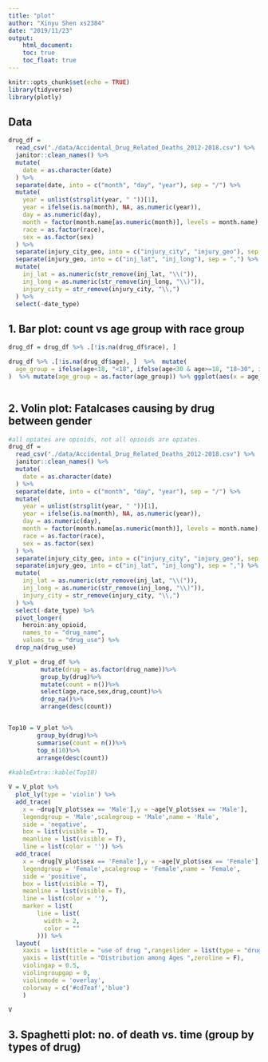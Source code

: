 ```yaml
---
title: "plot"
author: "Xinyu Shen xs2384"
date: "2019/11/23"
output:
    html_document:
    toc: true
    toc_float: true
---
```


```r
knitr::opts_chunk$set(echo = TRUE)
library(tidyverse)
library(plotly)
```


## Data


```r
drug_df = 
  read_csv("./data/Accidental_Drug_Related_Deaths_2012-2018.csv") %>%
  janitor::clean_names() %>% 
  mutate(
    date = as.character(date)
  ) %>% 
  separate(date, into = c("month", "day", "year"), sep = "/") %>% 
  mutate(
    year = unlist(strsplit(year, " "))[1],
    year = ifelse(is.na(month), NA, as.numeric(year)),
    day = as.numeric(day),
    month = factor(month.name[as.numeric(month)], levels = month.name),
    race = as.factor(race),
    sex = as.factor(sex)
  ) %>% 
  separate(injury_city_geo, into = c("injury_city", "injury_geo"), sep = "CT") %>% 
  separate(injury_geo, into = c("inj_lat", "inj_long"), sep = ",") %>% 
  mutate(
    inj_lat = as.numeric(str_remove(inj_lat, "\\(")),
    inj_long = as.numeric(str_remove(inj_long, "\\)")),
    injury_city = str_remove(injury_city, "\\,")
  ) %>% 
  select(-date_type)
```

## 1. Bar plot: count vs age group with race group


```r
drug_df = drug_df %>% .[!is.na(drug_df$race), ] 

drug_df %>% .[!is.na(drug_df$age), ]  %>%  mutate(
  age_group = ifelse(age<18, "<18", ifelse(age<30 & age>=18, "18~30", ifelse(age<40 & age >=30, "30~40", ifelse(age<50 & age>=40, "40~50", ifelse(age< 60 & age>=50, "50~60", ifelse(age<70 & age >= 60, "60~70", "70+"))))) )
)  %>% mutate(age_group = as.factor(age_group)) %>% ggplot(aes(x = age_group, fill = race)) + geom_histogram(stat = "count", width = 0.6) + labs(title = "Age group vs Death count", x = "Age group", y = "Death count due to drugs") + theme_bw() + theme(plot.title = element_text(hjust = 0.5), legend.text = element_text(size = 8)) + guides(col = guide_legend(nrow = 2))



```


## 2. Volin plot: Fatalcases causing by drug between gender

```r
#all opiates are opioids, not all opioids are opiates.
drug_df = 
  read_csv("./data/Accidental_Drug_Related_Deaths_2012-2018.csv") %>%
  janitor::clean_names() %>% 
  mutate(
    date = as.character(date)
  ) %>% 
  separate(date, into = c("month", "day", "year"), sep = "/") %>% 
  mutate(
    year = unlist(strsplit(year, " "))[1],
    year = ifelse(is.na(month), NA, as.numeric(year)),
    day = as.numeric(day),
    month = factor(month.name[as.numeric(month)], levels = month.name),
    race = as.factor(race),
    sex = as.factor(sex)
  ) %>% 
  separate(injury_city_geo, into = c("injury_city", "injury_geo"), sep = "CT") %>% 
  separate(injury_geo, into = c("inj_lat", "inj_long"), sep = ",") %>% 
  mutate(
    inj_lat = as.numeric(str_remove(inj_lat, "\\(")),
    inj_long = as.numeric(str_remove(inj_long, "\\)")),
    injury_city = str_remove(injury_city, "\\,")
  ) %>% 
  select(-date_type) %>% 
  pivot_longer(
    heroin:any_opioid,
    names_to = "drug_name",
    values_to = "drug_use") %>% 
  drop_na(drug_use)

V_plot = drug_df %>%
         mutate(drug = as.factor(drug_name))%>%
         group_by(drug)%>%
         mutate(count = n())%>%
         select(age,race,sex,drug,count)%>%
         drop_na()%>%
         arrange(desc(count))


Top10 = V_plot %>%
        group_by(drug)%>% 
        summarise(count = n())%>%
        top_n(10)%>%
        arrange(desc(count))
  
#kableExtra::kable(Top10)
```

```r
V = V_plot %>%
  plot_ly(type = 'violin') %>%
  add_trace(
    x = ~drug[V_plot$sex == 'Male'],y = ~age[V_plot$sex == 'Male'],
    legendgroup = 'Male',scalegroup = 'Male',name = 'Male',
    side = 'negative',
    box = list(visible = T),
    meanline = list(visible = T),
    line = list(color = '')) %>%
  add_trace(
    x = ~drug[V_plot$sex == 'Female'],y = ~age[V_plot$sex == 'Female'],
    legendgroup = 'Female',scalegroup = 'Female',name = 'Female',
    side = 'positive',
    box = list(visible = T),
    meanline = list(visible = T),
    line = list(color = ''),
    marker = list(
        line = list(
          width = 2,
          color = ""
        ))) %>% 
  layout(
    xaxis = list(title = "use of drug ",rangeslider = list(type = "drug")),
    yaxis = list(title = "Distribution among Ages ",zeroline = F),
    violingap = 0.5,
    violingroupgap = 0,
    violinmode = 'overlay',
    colorway = c('#cd7eaf','blue')
    )

V
```

## 3. Spaghetti plot: no. of death vs. time (group by types of drug)

